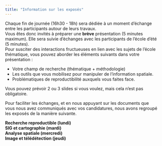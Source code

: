```yaml
---
title: "Information sur les exposés"
---
```


Chaque fin de journée (16h30 - 18h) sera dédiée à un moment d'échange entre les participants autour de leurs travaux.  
Vous êtes donc invités à préparer une **brève** présentation (5 minutes maximum). Elle sera suivie d'échanges avec les participants de l'école d'été (5 minutes).  
Pour susciter des interactions fructueuses en lien avec les sujets de l'école thématique, vous pouvez aborder les éléments suivants dans votre présentation :

-   Votre champ de recherche (thématique + méthodologie)
-   Les outils que vous mobilisez pour manipuler de l'information spatiale.
-   Problématiques de reproductibilité auxquels vous faites face.

Vous pouvez prévoir 2 ou 3 slides si vous voulez, mais cela n'est pas obligatoire.

Pour faciliter les échanges, et en nous appuyant sur les documents que vous nous avez communiqués avec vos candidatures, nous avons regroupé les exposés de la manière suivante.

**Recherche reproductible (lundi)**  
**SIG et cartographie (mardi)**    
**Analyse spatiale (mercredi)**     
**Image et télédétection (jeudi)**   
